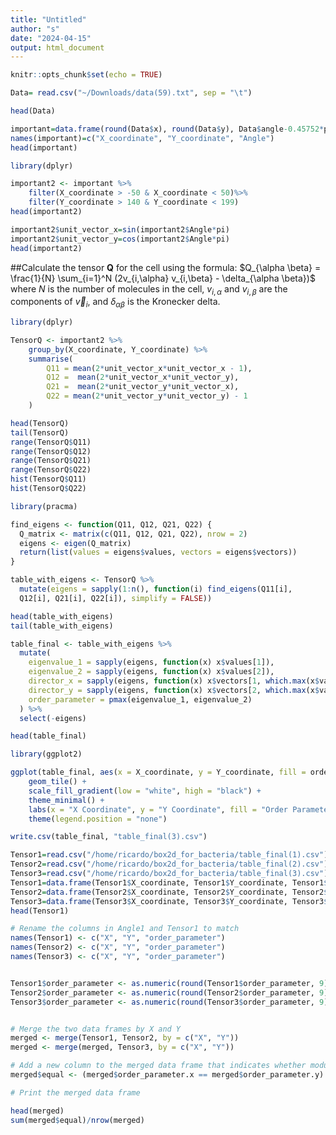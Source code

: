 ```yaml
---
title: "Untitled"
author: "s"
date: "2024-04-15"
output: html_document
---
```


```r
knitr::opts_chunk$set(echo = TRUE)
```

```r
Data= read.csv("~/Downloads/data(59).txt", sep = "\t")
```

```r
head(Data)
```

```r
important=data.frame(round(Data$x), round(Data$y), Data$angle-0.45752*pi)
names(important)=c("X_coordinate", "Y_coordinate", "Angle")
head(important)

library(dplyr)

important2 <- important %>%
    filter(X_coordinate > -50 & X_coordinate < 50)%>%
    filter(Y_coordinate > 140 & Y_coordinate < 199)
head(important2) 

```

```r
important2$unit_vector_x=sin(important2$Angle*pi)
important2$unit_vector_y=cos(important2$Angle*pi)
head(important2)
```

##Calculate the tensor $\mathbf{Q}$ for the cell using the formula: $Q_{\alpha \beta} = \frac{1}{N} \sum_{i=1}^N (2v_{i,\alpha} v_{i,\beta} - \delta_{\alpha \beta})$ where $N$ is the number of molecules in the cell, $v_{i,\alpha}$ and $v_{i,\beta}$ are the components of $\vec{v}_i$, and $\delta_{\alpha \beta}$ is the Kronecker delta.

```r
library(dplyr)

TensorQ <- important2 %>%
    group_by(X_coordinate, Y_coordinate) %>%
    summarise(
        Q11 = mean(2*unit_vector_x*unit_vector_x - 1),
        Q12 =  mean(2*unit_vector_x*unit_vector_y),
        Q21 =  mean(2*unit_vector_y*unit_vector_x),
        Q22 = mean(2*unit_vector_y*unit_vector_y) - 1
    )

head(TensorQ)
tail(TensorQ)
range(TensorQ$Q11)
range(TensorQ$Q12)
range(TensorQ$Q21)
range(TensorQ$Q22)
hist(TensorQ$Q11)
hist(TensorQ$Q22)
```

```r
library(pracma)

find_eigens <- function(Q11, Q12, Q21, Q22) {
  Q_matrix <- matrix(c(Q11, Q12, Q21, Q22), nrow = 2)
  eigens <- eigen(Q_matrix)
  return(list(values = eigens$values, vectors = eigens$vectors))
}

table_with_eigens <- TensorQ %>%
  mutate(eigens = sapply(1:n(), function(i) find_eigens(Q11[i], 
  Q12[i], Q21[i], Q22[i]), simplify = FALSE))

head(table_with_eigens)
tail(table_with_eigens)
```

```r
table_final <- table_with_eigens %>%
  mutate(
    eigenvalue_1 = sapply(eigens, function(x) x$values[1]),
    eigenvalue_2 = sapply(eigens, function(x) x$values[2]),
    director_x = sapply(eigens, function(x) x$vectors[1, which.max(x$values)]),
    director_y = sapply(eigens, function(x) x$vectors[2, which.max(x$values)]),
    order_parameter = pmax(eigenvalue_1, eigenvalue_2)
  ) %>%
  select(-eigens)

head(table_final)

```

```r
library(ggplot2)

ggplot(table_final, aes(x = X_coordinate, y = Y_coordinate, fill = order_parameter)) +
    geom_tile() +
    scale_fill_gradient(low = "white", high = "black") +
    theme_minimal() +
    labs(x = "X Coordinate", y = "Y Coordinate", fill = "Order Parameter") +
    theme(legend.position = "none")
```

```r
write.csv(table_final, "table_final(3).csv")
```

```r

Tensor1=read.csv("/home/ricardo/box2d_for_bacteria/table_final(1).csv")
Tensor2=read.csv("/home/ricardo/box2d_for_bacteria/table_final(2).csv")
Tensor3=read.csv("/home/ricardo/box2d_for_bacteria/table_final(3).csv")
Tensor1=data.frame(Tensor1$X_coordinate, Tensor1$Y_coordinate, Tensor1$order_parameter)
Tensor2=data.frame(Tensor2$X_coordinate, Tensor2$Y_coordinate, Tensor2$order_parameter)
Tensor3=data.frame(Tensor3$X_coordinate, Tensor3$Y_coordinate, Tensor3$order_parameter)
head(Tensor1)

```

```r
# Rename the columns in Angle1 and Tensor1 to match
names(Tensor1) <- c("X", "Y", "order_parameter")
names(Tensor2) <- c("X", "Y", "order_parameter")
names(Tensor3) <- c("X", "Y", "order_parameter")


Tensor1$order_parameter <- as.numeric(round(Tensor1$order_parameter, 9))
Tensor2$order_parameter <- as.numeric(round(Tensor2$order_parameter, 9))
Tensor3$order_parameter <- as.numeric(round(Tensor3$order_parameter, 9))


# Merge the two data frames by X and Y
merged <- merge(Tensor1, Tensor2, by = c("X", "Y"))
merged <- merge(merged, Tensor3, by = c("X", "Y"))

# Add a new column to the merged data frame that indicates whether modulus and order_parameter are equal
merged$equal <- (merged$order_parameter.x == merged$order_parameter.y) & (merged$order_parameter.y == merged$order_parameter)

# Print the merged data frame

head(merged)
sum(merged$equal)/nrow(merged)
```
